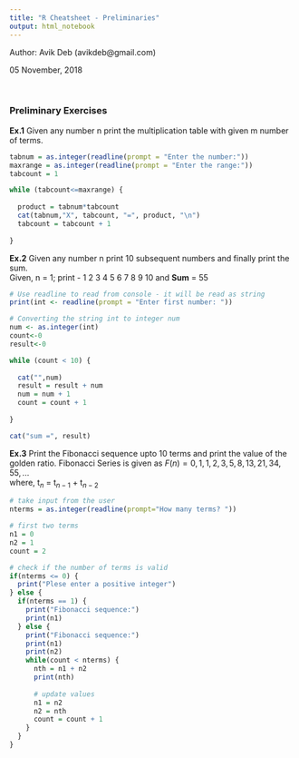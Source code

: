 ```yaml
---
title: "R Cheatsheet - Preliminaries"
output: html_notebook
---
```

Author: Avik Deb (avikdeb@gmail.com)

05 November, 2018

<br>

### Preliminary Exercises

__Ex.1__ Given any number n print the multiplication table with given m number of terms.
```r

tabnum = as.integer(readline(prompt = "Enter the number:"))
maxrange = as.integer(readline(prompt = "Enter the range:"))
tabcount = 1

while (tabcount<=maxrange) {
  
  product = tabnum*tabcount
  cat(tabnum,"X", tabcount, "=", product, "\n")
  tabcount = tabcount + 1
  
}

```


__Ex.2__ Given any number n print 10 subsequent numbers and finally print the sum.
<br>
Given, n = 1; print - 1 2 3 4 5 6 7 8 9 10 and <b>Sum</b> = 55

```r

# Use readline to read from console - it will be read as string
print(int <- readline(prompt = "Enter first number: "))

# Converting the string int to integer num
num <- as.integer(int)
count<-0
result<-0

while (count < 10) {
  
  cat("",num)
  result = result + num
  num = num + 1
  count = count + 1
  
}

cat("sum =", result)

```
__Ex.3__ Print the Fibonacci sequence upto 10 terms and print the value of the golden ratio.
Fibonacci Series is given as $F(n) = 0, 1, 1, 2, 3, 5, 8, 13, 21, 34, 55, ...$
<br>
where, t$_n$ = t$_{n-1}$ + t$_{n-2}$

```r

# take input from the user
nterms = as.integer(readline(prompt="How many terms? "))

# first two terms
n1 = 0
n2 = 1
count = 2

# check if the number of terms is valid
if(nterms <= 0) {
  print("Plese enter a positive integer")
} else {
  if(nterms == 1) {
    print("Fibonacci sequence:")
    print(n1)
  } else {
    print("Fibonacci sequence:")
    print(n1)
    print(n2)
    while(count < nterms) {
      nth = n1 + n2
      print(nth)
      
      # update values
      n1 = n2
      n2 = nth
      count = count + 1
    }
  }
}

```

